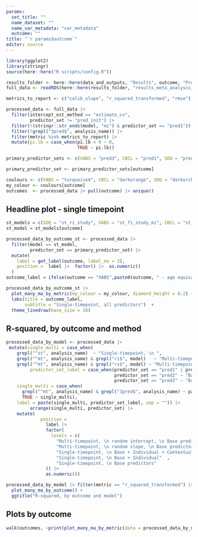 ```yaml
---
params: 
  set_title: ""
  name_dataset: ""
  name_var_metadata: "var_metadata"
  outcome: ""
title: "`r params$outcome`"
editor: source
---
```




```r

library(ggplot2)
library(stringr)
source(here::here("R scripts/config.R")) 

results_folder <- here::here(data_and_outputs, "Results", outcome, "Prelim")
full_data <- readRDS(here::here(results_folder, "results_meta_analysis_long.rds")) 

metrics_to_report <- c("calib_slope", "r_squared_transformed", "rmse")

processed_data <- full_data |>
  filter(intercept_est_method == "estimate_cv",
         predictor_set != "pred_init") |> 
  filter(!(stringr::str_ends(model, "mi") & predictor_set == "pred1")) |> 
  filter(!grepl("3pred$", analysis_name)) |> 
  filter(metric %in% metrics_to_report) |> 
  mutate(pi.lb = case_when(pi.lb < 0 ~ 0, 
                           TRUE ~ pi.lb))

primary_predictor_sets <- c(VABS = "pred3", CBCL = "pred1", SDQ = "pred3")

primary_predictor_set <- primary_predictor_sets[outcome]

coulours <- c(VABS = "turquoise4", CBCL = "darkorange", SDQ = "darkorchid")
my_colour <- coulours[outcome]
outcomes  <- processed_data |> pull(outcome) |> unique()

```

## Headline plot - single timepoint
```r
st_models = c(SDQ = "st_ri_study", VABS = "st_fi_study_mi", CBCL = "st_fi_study")
st_model = st_models[outcome]

processed_data_by_outcome_st <- processed_data |> 
  filter(model == st_model,
         predictor_set == primary_predictor_set) |> 
  mutate( 
    label = get_label(outcome, label_no = 3), 
    position =  label |>  factor() |>  as.numeric()
  )
outcome_label = ifelse(outcome == "VABS",paste0(outcome, " - age equivalent (years)"),  outcome)

processed_data_by_outcome_st |> 
  plot_many_ma_by_metric(my_colour = my_colour, diamond_height = 0.2) +
  labs(title = outcome_label, 
       subtitle = "Single-timepoint, all predictors")  +
  theme_linedraw(base_size = 18)


```

## R-squared, by outcome and method
```r
processed_data_by_model <- processed_data |> 
 mutate(single_multi = case_when(
    grepl("^st", analysis_name)  ~ "Single-timepoint, \n ",
    grepl("^mt", analysis_name) & grepl("ri$", model)   ~ "Multi-timepoint, \n random intercept, \n ",
    grepl("^mt", analysis_name) & grepl("rs$", model) ~ "Multi-timepoint, \n random slope, \n "),
         predictor_set_label = case_when(predictor_set == "pred1" | predictor_set == "pred1_mt" ~ "Base predictors",
                                         predictor_set == "pred2" ~ "Base + Individual",
                                         predictor_set == "pred3" ~ "Base + Individual + Contextual"),
    single_multi = case_when( 
      grepl("^mt", analysis_name) & grepl("3pred$", analysis_name) ~ paste0(single_multi, "3tp, "),
      TRUE ~ single_multi),
    label = paste(single_multi, predictor_set_label, sep = "")) |> 
         arrange(single_multi, predictor_set) |> 
    mutate(
             position =  
               label |> 
               factor(
                 levels = c(
                   "Multi-timepoint, \n random intercept, \n Base predictors",     
                   "Multi-timepoint, \n random slope, \n Base predictors",         
                   "Single-timepoint, \n Base + Individual + Contextual", 
                   "Single-timepoint, \n Base + Individual"  , 
                   "Single-timepoint, \n Base predictors"   
               )) |>   
               as.numeric())

```

```r
processed_data_by_model |> filter(metric == "r_squared_transformed") |> 
  plot_many_ma_by_outcome() +
  ggtitle("R-squared, by outcome and model")
```

## Plots by outcome
```r
walk(outcomes, ~print(plot_many_ma_by_metric(data = processed_data_by_model, outcome= .x)))

```



